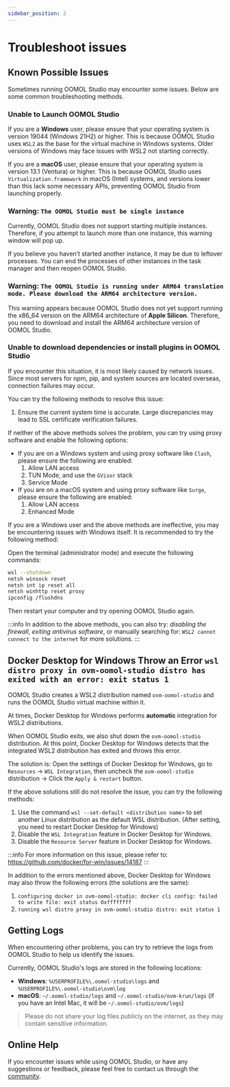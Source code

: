 ```yaml
---
sidebar_position: 2
---
```


# Troubleshoot issues

## Known Possible Issues

Sometimes running OOMOL Studio may encounter some issues. Below are some common troubleshooting methods.

### Unable to Launch OOMOL Studio

If you are a **Windows** user, please ensure that your operating system is version 19044 (Windows 21H2) or higher. This is because OOMOL Studio uses `WSL2` as the base for the virtual machine in Windows systems. Older versions of Windows may face issues with WSL2 not starting correctly.

If you are a **macOS** user, please ensure that your operating system is version 13.1 (Ventura) or higher. This is because OOMOL Studio uses `Virtualization.framework` in macOS (Intel) systems, and versions lower than this lack some necessary APIs, preventing OOMOL Studio from launching properly.

### Warning: `The OOMOL Studio must be single instance`

Currently, OOMOL Studio does not support starting multiple instances. Therefore, if you attempt to launch more than one instance, this warning window will pop up.

If you believe you haven’t started another instance, it may be due to leftover processes. You can end the processes of other instances in the task manager and then reopen OOMOL Studio.

### Warning: `The OOMOL Studio is running under ARM64 translation mode. Please download the ARM64 architecture version.`

This warning appears because OOMOL Studio does not yet support running the x86_64 version on the ARM64 architecture of **Apple Silicon**. Therefore, you need to download and install the ARM64 architecture version of OOMOL Studio.

### Unable to download dependencies or install plugins in OOMOL Studio

If you encounter this situation, it is most likely caused by network issues. Since most servers for npm, pip, and system sources are located overseas, connection failures may occur.

You can try the following methods to resolve this issue:

1. Ensure the current system time is accurate. Large discrepancies may lead to SSL certificate verification failures.

If neither of the above methods solves the problem, you can try using proxy software and enable the following options:

- If you are on a Windows system and using proxy software like `Clash`, please ensure the following are enabled:
  1. Allow LAN access
  2. TUN Mode, and use the `GVisor` stack
  3. Service Mode
- If you are on a macOS system and using proxy software like `Surge`, please ensure the following are enabled:
  1. Allow LAN access
  2. Enhanced Mode

If you are a Windows user and the above methods are ineffective, you may be encountering issues with Windows itself. It is recommended to try the following method:

Open the terminal (administrator mode) and execute the following commands:

```bash
wsl --shutdown
netsh winsock reset
netsh int ip reset all
netsh winhttp reset proxy
ipconfig /flushdns
```

Then restart your computer and try opening OOMOL Studio again.

:::info
In addition to the above methods, you can also try: _disabling the firewall_, _exiting antivirus software_, or manually searching for: `WSL2 cannot connect to the internet` for more solutions.
:::

## Docker Desktop for Windows Throw an Error `wsl distro proxy in ovm-oomol-studio distro has exited with an error: exit status 1`

OOMOL Studio creates a WSL2 distribution named `ovm-oomol-studio` and runs the OOMOL Studio virtual machine within it.

At times, Docker Desktop for Windows performs **automatic** integration for WSL2 distributions.

When OOMOL Studio exits, we also shut down the `ovm-oomol-studio` distribution. At this point, Docker Desktop for Windows detects that the integrated WSL2 distribution has exited and throws this error.

The solution is: Open the settings of Docker Desktop for Windows, go to `Resources` -> `WSL Integration`, then uncheck the `ovm-oomol-studio` distribution -> Click the `Apply & restart` button.

If the above solutions still do not resolve the issue, you can try the following methods:

1. Use the command `wsl --set-default <distribution name>` to set another Linux distribution as the default WSL distribution. (After setting, you need to restart Docker Desktop for Windows)
2. Disable the `WSL Integration` feature in Docker Desktop for Windows.
3. Disable the `Resource Server` feature in Docker Desktop for Windows.

:::info
For more information on this issue, please refer to: https://github.com/docker/for-win/issues/14187
:::

In addition to the errors mentioned above, Docker Desktop for Windows may also throw the following errors (the solutions are the same):

1. `configuring docker in ovm-oomol-studio: docker cli config: failed to write file: exit status Oxffffffff`
2. `running wsl distro proxy in ovm-oomol-studio distro: exit status 1`

## Getting Logs

When encountering other problems, you can try to retrieve the logs from OOMOL Studio to help us identify the issues.

Currently, OOMOL Studio's logs are stored in the following locations:

- **Windows**: `%USERPROFILE%\.oomol-studio\logs` and `%USERPROFILE%\.oomol-studio\ovm\log`
- **macOS**: `~/.oomol-studio/logs` and `~/.oomol-studio/ovm-krun/logs` (if you have an Intel Mac, it will be `~/.oomol-studio/ovm/logs`)

> Please do not share your log files publicly on the internet, as they may contain sensitive information.

## Online Help

If you encounter issues while using OOMOL Studio, or have any suggestions or feedback, please feel free to contact us through the [community](https://oomol.com/community).
